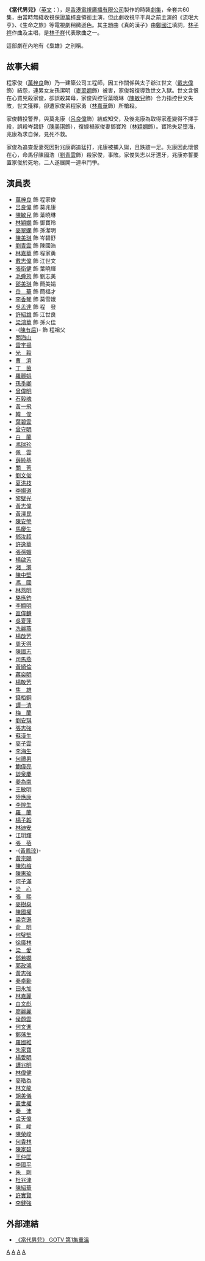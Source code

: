 {{otheruses|subject=電視劇集《當代男兒》|當代男兒 (消歧義)}}
{{unreferenced|time=2020-01-25}}
{{無綫劇集 
| 中文劇名=當代男兒
| 英文劇名=And Yet We Live
| 圖像=
| 製作年份=1988年
| 海外推出日期=
| 翡翠台首播日期=1988年8月8日 - 10月28日
| 翡翠台首播時間=逢星期一至五 20:50-21:50
| 監製=[[劉家豪|劉家豪]]
| 編導=[[李力持|李力持]]、[[林子欣|林子欣]]、[[陳健忠|陳健忠]]、[[鍾成禮|鍾成禮]]、<br>[[黃國輝|黃國輝]]、[[張乾文_(導演)|張乾文]]、[[黎棨源|黎棨源]]、[[衛翰韜|衛翰韜]]
| 製作統籌=[[王冠輝|王冠輝]]
| 助理編導=[[唐鳳珍|唐鳳珍]]、[[李國輝|李國輝]]、[[梁子材|梁子材]]、[[葉志松|葉志松]]、<br>[[麥殿邦|麥殿邦]]、[[嚴智德|嚴智德]]、[[潘家富|潘家富]]、[[王少傑|王少傑]]、<br>[[盧澤良|盧澤良]]
| 編審=[[張華標|張華標]]、[[蔡業鳴|蔡業鳴]]
| 編劇=[[李艷萍|李艷萍]]、[[莫淑娥|莫淑娥]]、[[蔡志森|蔡志森]]、[[葉廣蔭|葉廣蔭]]、<br>[[黃潔鳴|黃潔鳴]]、[[陳淑賢|陳淑賢]]、[[張華標|張華標]]
| 集數=60
| 劇種=時裝
| 主演={{nowrap|[[萬梓良|萬梓良]]、[[呂良偉|呂良偉]]、[[陳敏兒|陳敏兒]]、[[林穎嫺|林穎嫺]]、<br>[[麥翠嫻|麥翠嫻]]、[[陳美琪|陳美琪]]、[[劉青雲|劉青雲]]、[[林嘉華|林嘉華]]、<br>[[張衛健|張衛健]]、[[戴志偉|戴志偉]]、[[關海山|關海山]]、[[毛舜筠|毛舜筠]]}}
| 主題曲=真的漢子
| 作曲=[[林子祥|林子祥]]
| 填詞=[[鄭國江|鄭國江]]
| 主唱=[[林子祥|林子祥]]
| 插曲=誰為你 
| 作曲3=[[林子祥|林子祥]]
| 填詞3=[[鄭國江|鄭國江]]
| 主唱3=[[林子祥|林子祥]]
}}
'''《當代男兒》'''（[[英語|英文]]：{{lang|en|'''And Yet We Live'''}}），是[[香港|香港]][[電視廣播有限公司|電視廣播有限公司]]製作的時裝[[劇集|劇集]]，全套共60集，由當時無綫收視保證[[萬梓良|萬梓良]]領銜主演，但此劇收視平平與之前主演的《流氓大亨》、《生命之旅》等電視劇稍微遜色。其主題曲《真的漢子》由[[鄭國江|鄭國江]]填詞，[[林子祥|林子祥]]作曲及主唱，是[[林子祥|林子祥]]代表歌曲之一。

這部劇在內地有《梟雄》之別稱。

==故事大綱==
程家俊（[[萬梓良|萬梓良]]飾）乃一建築公司工程師，因工作關係與太子爺江世文（[[戴志偉|戴志偉]]飾）結怨，連累女友孫潔明（[[麥翠嫻|麥翠嫻]]飾）被害，家俊報復導致世文入獄。世文含恨在心買兇殺家俊，卻誤殺其母，家俊與控官葉曉琳（[[陳敏兒|陳敏兒]]飾）合力指控世文失敗，世文獲釋，卻遭家俊弟程家勇（[[林嘉華|林嘉華]]飾）所槍殺。 

家俊轉投警界，與莫兆康（[[呂良偉|呂良偉]]飾）結成知交，及後兆康為取得家產變得不擇手段，誤殺岑碧舒（[[陳美琪|陳美琪]]飾），復嫁禍家俊妻鄧寶玲（[[林穎嫻|林穎嫻]]飾）。寶玲失足墮海，兆康為求自保，見死不救。 

家俊為追查愛妻死因對兆康窮追猛打，兆康被捕入獄，且跌跛一足。兆康因此懷恨在心，命馬仔陳國浩（[[劉青雲|劉青雲]]飾）殺家俊，事敗。家俊矢志以牙還牙，兆康亦誓要置家俊於死地，二人遂展開一連串鬥爭。

==演員表==
*[[萬梓良|萬梓良]] 飾 程家俊 
*[[呂良偉|呂良偉]] 飾 莫兆康
*[[陳敏兒|陳敏兒]] 飾 葉曉琳
*[[林穎嫺|林穎嫺]] 飾 鄧寶玲
*[[麥翠嫻|麥翠嫻]] 飾 孫潔明
*[[陳美琪|陳美琪]] 飾 岑碧舒
*[[劉青雲|劉青雲]] 飾 陳國浩
*[[林嘉華|林嘉華]] 飾 程家勇
*[[戴志偉|戴志偉]] 飾 江世文
*[[張衛健|張衛健]] 飾 葉曉輝
*[[毛舜筠|毛舜筠]] 飾 劉志美
*[[邵美琪|邵美琪]] 飾 簡美娟
*[[岳華|岳　華]] 飾 簡福才
*[[李香琴|李香琴]] 飾 莫雪娥
*[[吳孟達|吳孟達]] 飾 程　發
*[[許紹雄|許紹雄]] 飾 江世良
*[[梁鴻華|梁鴻華]] 飾 孫火佳
*-{[[陳有后|陳有后]]}- 飾 程祖父
*[[關海山|關海山]]
*[[雷宇揚|雷宇揚]]
*[[光毅|光　毅]]
*[[曹濟|曹　濟]] 
*[[丁茵|丁　茵]]
*[[羅麗娟|羅麗娟]]
*[[孫季卿|孫季卿]]
*[[曾偉明|曾偉明]]
*[[石毅魂|石毅魂]]
*[[黃一飛|黃一飛]]
*[[韓俊|韓　俊]]
*[[葉碧雲|葉碧雲]]
*[[曾守明|曾守明]]
*[[白蘭|白　蘭]]
*[[馮瑞珍|馮瑞珍]]
*[[佩雲|佩　雲]]
*[[薛純基|薛純基]]
*[[關菁|關　菁]]
*[[劉文俊|劉文俊]]
*[[夏洪枝|夏洪枝]]
*[[李揚道|李揚道]]
*[[黎壁光|黎壁光]]
*[[黃志偉|黃志偉]]
*[[黃澤民|黃澤民]]
*[[陳安瑩|陳安瑩]]
*[[馬慶生|馬慶生]]
*[[鄧汝超|鄧汝超]]
*[[許逸華|許逸華]]
*[[張孫媚|張孫媚]]
*[[楊啟芳|楊啟芳]]
*[[湘漪|湘　漪]]
*[[陳中堅|陳中堅]]
*[[馮國|馮　國]]
*[[林燕明|林燕明]]
*[[駱應鈞|駱應鈞]]
*[[李顯明|李顯明]]
*[[區偉麟|區偉麟]]
*[[吳夏萍|吳夏萍]]
*[[冼麗燕|冼麗燕]]
*[[楊啟芳|楊啟芳]]
*[[周天得|周天得]]
*[[陳國志|陳國志]]
*[[司馬燕|司馬燕]]
*[[黃綺倫|黃綺倫]]
*[[蔣奕明|蔣奕明]]
*[[楊敬芳|楊敬芳]]
*[[焦雄|焦　雄]]
*[[錢栢鋼|錢栢鋼]]
*[[譚一清|譚一清]]
*[[梅蘭|梅　蘭]]
*[[劉安琪|劉安琪]]
*[[張志強_(演員)|張志強]]
*[[蘇漢生|蘇漢生]]
*[[麥子雲|麥子雲]]
*[[李海生|李海生]]
*[[何禮男|何禮男]]
*[[鮑偉亮|鮑偉亮]]
*[[談泉慶|談泉慶]]
*[[姜為南|姜為南]]
*[[王敏明|王敏明]]
*[[陸應康|陸應康]]
*[[李煌生|李煌生]]
*[[羅蘭|羅　蘭]]
*[[楊子韜|楊子韜]]
*[[林迪安|林迪安]]
*[[江明輝|江明輝]]
*[[張蓓|張　蓓]]
*-{[[黃鳳琼|黃鳳琼]]}-
*[[黃宗賜|黃宗賜]]
*[[陳均榕|陳均榕]]
*[[陳惠瑜|陳惠瑜]]
*[[何子滿|何子滿]]
*[[梁心|梁　心]]
*[[張熙|張　熙]]
*[[麥樹燊|麥樹燊]]
*[[陳國權|陳國權]]
*[[梁克遜|梁克遜]]
*[[俞明|俞　明]]
*[[何璧堅|何璧堅]]
*[[徐廣林|徐廣林]]
*[[梁愛|梁　愛]]
*[[鄧若嫺|鄧若嫺]]
*[[郭政鴻|郭政鴻]]
*[[黃一山|黃志強]]
*[[秦卓勳|秦卓勳]]
*[[田永加|田永加]]
*[[林嘉麗|林嘉麗]]
*[[白文彪|白文彪]]
*[[廖麗麗|廖麗麗]]
*[[侯蔚雲|侯蔚雲]]
*[[何文進|何文進]]
*[[鄭藩生|鄭藩生]]
*[[羅國維|羅國維]]
*[[朱家寶|朱家寶]]
*[[楊愛明|楊愛明]]
*[[譚兆明|譚兆明]]
*[[林偉健|林偉健]]
*[[麥皓為|麥皓為]]
*[[林文龍|林文龍]]
*[[胡美儀|胡美儀]]
*[[叢世權|叢世權]]
*[[秦沛|秦　沛]]
*[[虞天偉|虞天偉]]
*[[薛峻|薛　峻]]
*[[陳榮峻|陳榮峻]]
*[[何貴林|何貴林]]
*[[陳家碧|陳家碧]]
*[[王仲匡|王仲匡]]
*[[李國平_(演員)|李國平]]
*[[朱剛|朱　剛]]
*[[杜兆津|杜兆津]]
*[[陳紹華|陳紹華]]
*[[許實賢|許實賢]]
*[[李健強|李健強]]

== 外部連結 ==
*[https://web.archive.org/web/20140222163316/http://gotv.tvb.com/programme/102430/151183/ 《當代男兒》 GOTV 第1集重溫]

[[Category:1988年無綫電視劇集|A]]
[[Category:無綫電視1980年代背景劇集|A]]
[[Category:報復題材電視劇|A]]
[[Category:陳淑賢編劇作品|A]]